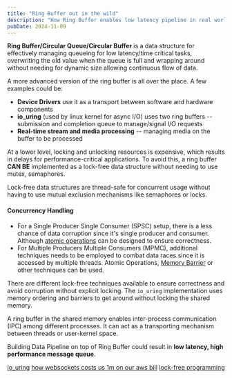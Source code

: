 ```yaml
---
title: "Ring Buffer out in the wild"
description: "How Ring Buffer enables low latency pipeline in real world applications"
pubDate: 2024-11-09
---
```



**Ring Buffer/Circular Queue/Circular Buffer** is a data structure for effectively managing queueing for low latency/time critical tasks, overwriting the old value when the queue is full and wrapping around without needing for dynamic size allowing continuous flow of data.

<ImageView
  src={ringbuffer}
  alt="process 1 which is a producer connected to the ring buffer, process 2 which is a consumer connected to the ring buffer for offloading"
/>

A more advanced version of the ring buffer is all over the place. A few examples could be:

- **Device Drivers** use it as a transport between software and hardware components
- **io_uring** (used by linux kernel for async I/O) uses two ring buffers -- submission and completion queue to manage/signal I/O requests
- **Real-time stream and media processing** -- managing media on the buffer to be processed

At a lower level, locking and unlocking resources is expensive, which results in delays for performance-critical applications. To avoid this, a ring buffer **CAN BE** implemented as a lock-free data structure without needing to use mutex, semaphores.

Lock-free data structures are thread-safe for concurrent usage without having to use mutual exclusion mechanisms like semaphores or locks.

#### Concurrency Handling

- For a Single Producer Single Consumer (SPSC) setup, there is a less chance of data corruption since it's single producer and consumer. Although [atomic operations](https://doc.rust-lang.org/std/sync/atomic/) can be designed to ensure correctness.
- For Multiple Producers Multiple Consumers (MPMC), additional techniques needs to be employed to combat data races since it is accessed by multiple threads. Atomic Operations, [Memory Barrier](https://en.wikipedia.org/wiki/Memory_barrier) or other techniques can be used.

There are different lock-free techniques available to ensure correctness and avoid corruption without explicit locking. The `io_uring` implementation uses memory ordering and barriers to get around without locking the shared memory.

A ring buffer in the shared memory enables inter-process communication (IPC) among different processes. It can act as a transporting mechanism between threads or user-kernel space.

Building Data Pipeline on top of Ring Buffer could result in **low latency, high performance message queue**.

[io_uring](https://kernel.dk/io_uring.pdf)
[how websockets costs us 1m on our aws bill](https://www.recall.ai/post/how-websockets-cost-us-1m-on-our-aws-bill)
[lock-free programming](https://preshing.com/20120612/an-introduction-to-lock-free-programming/)
